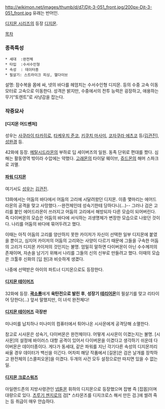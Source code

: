 http://wikimon.net/images/thumb/d/d7/Djt-3-051_front.jpg/200px-Djt-3-051_front.jpg
유래는 반어인.

[[디지몬 시리즈]]의 등장 [[디지몬]].

[[목차]]

=== 종족특성 === 
 * 세대  :완전체
 * 타입  :수서수인형
 * 속성  : 데이터종
 * 필살기: 스트라이크 피싱, 헬다이브

설명: 잠수복을 몸에 싸, 넷의 바다를 헤엄치는 수서수인형 디지몬.  등의 수중 고속 이동 모터로 고속으로 이동한다. 성격은 밝지만, 수중에서의 전투 능력은 굉장하고, 애용하는 무기“토렌트”로 사냥감을 잡는다. 

=== 작중묘사 ===
==== [디지몬 어드벤처] ====
성우는 [[사쿠라이 타카히로]], [[타케우치 준코]], [[키쿠치 마사미]], [[코자쿠라 에츠코]] 등/[[김관진]]],[[성완경]] 등.

42화에 등장. [[메탈시드라몬]]의 부하로 딥 세이버즈의 일원. 동족 단위로 편대를 짰다. 심해는 활동영역 밖이라 수압에는 약했다. [[고래몬]]의 타이달 웨이브, [[쥬드몬]]의 해머 스파크로 괴멸.

==== [[파워 디지몬]] ====
여기서도 [[성우]]는 [[김관진]].

13화에서는 어둠의 바다에서 어둠의 고리에 시달려왔던 디지몬. 이중 몇마리는 에어드라몬의 공격을 맞고 사망했다.--완전체인데 성숙기한테 당하다니(...)-- 그러나 검은 고리를 붙인 에어드라몬이 쓰러지고 어둠의 고리에서 해방되자 다른 모습이 되어버린다. 즉 다이버몬의 모습은 어둠의 바다에 서식하는 괴생명체가 변장한 모습으로 나왔던 것이다. 나리를 어둠의 바다에 묶어두려고 했다. 

이때는 아직 어둠의 고리를 양산하지 못한 카이저가 자신이 선택한 일부 디지몬에 붙였을 뿐이고, 심지어 카이저의 어둠의 고리와는 사양이 다르기 때문에 그들을 구속한 어둠의 고리가 디지몬 카이저의 것인지는 불명. 엄밀히 말하면 다이버몬이 아닌 수수께끼의 존재이며, 자손을 남기기 위해서 나리를 그들의 신의 신부로 만들려고 했다. 이때의 모습은 크툴후 신화의 [딥 원]과 비슷하게 생겼다.

나중에 선택받은 아이의 파트너 디지몬으로도 등장한다.
 
==== [[디지몬 테이머즈]] ====
32화에 등장. '''[[곽소룡]]'''에게 '''육탄전으로 발린 후''', '''성장기 [[테리어몬]]'''의 필살기를 맞고 리타이어 당한다(...) 앞서 말했지만, 이 녀석 완전체다!

==== [[디지몬 테이머즈]] 극장판 ====
미나미를 납치하나 미나미의 컴퓨터에서 튀어나온 시사몬에게 공격당해 소멸한다. 

참고로 시사몬은 성숙기, 다이버몬은 완전체이다. 어떻게 시사몬이 이겼는지는 불명. [시사몬]의 설정에 바이러스 대항 공격이 있어서 다이버몬을 이겼다고 생각하기 쉬운데 다이버몬은 데이터종이다. 게다가 동세대, 같은 파워를 지닌 각기다른 속성의 디지몬끼리 싸울 경우 데이터가 백신을 이긴다. 어차피 해당 작품에서 [길몬]은 검은 날개를 장착하고 완전체의 [스콜피오몬]을 이겼다. 두개의 사건 모두 설정으로만 따지면 있을 수 없는일.

==== [[디지몬 크로스워즈]] ====
아일랜드존의 지방사령관인 [[넵튠몬]] 휘하의 디지몬으로 등장했으며 잡병 즉 [잡몹]이며 대량으로 있다. [[츠루기 젠지로]]의 검[* 스타몬즈를 디지크로스 해서 만든 검.]에 썰려 죽는 등 취급이 매우 안습하다.
